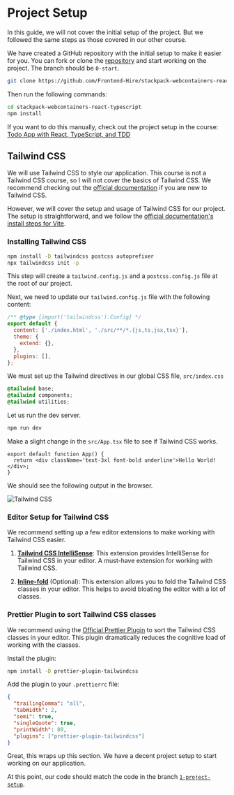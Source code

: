 # Project Setup

In this guide, we will not cover the initial setup of the project. But we followed the same steps as those covered in our other course.

We have created a GitHub repository with the initial setup to make it easier for you. You can fork or clone the [repository](https://github.com/Frontend-Hire/stackpack-webcontainers-react-typescript) and start working on the project. The branch should be `0-start`.

```bash
git clone https://github.com/Frontend-Hire/stackpack-webcontainers-react-typescript.git
```

Then run the following commands:

```bash
cd stackpack-webcontainers-react-typescript
npm install
```

If you want to do this manually, check out the project setup in the course: [Todo App with React, TypeScript, and TDD](/todo-app/react/project-setup)

## Tailwind CSS

We will use Tailwind CSS to style our application. This course is not a Tailwind CSS course, so I will not cover the basics of Tailwind CSS. We recommend checking out the [official documentation](https://tailwindcss.com/docs/installation) if you are new to Tailwind CSS.

However, we will cover the setup and usage of Tailwind CSS for our project. The setup is straightforward, and we follow the [official documentation's install steps for Vite](https://tailwindcss.com/docs/guides/vite).

### Installing Tailwind CSS

```bash
npm install -D tailwindcss postcss autoprefixer
npx tailwindcss init -p
```

This step will create a `tailwind.config.js` and a `postcss.config.js` file at the root of our project.

Next, we need to update our `tailwind.config.js` file with the following content:

```js filename="tailwind.config.js" showLineNumbers
/** @type {import('tailwindcss').Config} */
export default {
  content: ['./index.html', './src/**/*.{js,ts,jsx,tsx}'],
  theme: {
    extend: {},
  },
  plugins: [],
};
```

We must set up the Tailwind directives in our global CSS file, `src/index.css`

```css filename="src/index.css" showLineNumbers
@tailwind base;
@tailwind components;
@tailwind utilities;
```

Let us run the dev server.

```bash
npm run dev
```

Make a slight change in the `src/App.tsx` file to see if Tailwind CSS works.

```tsx filename="src/App.tsx" showLineNumbers {2}
export default function App() {
  return <div className='text-3xl font-bold underline'>Hello World!</div>;
}
```

We should see the following output in the browser.

![Tailwind CSS](./assets/1-project-setup-1.png)

### Editor Setup for Tailwind CSS

We recommend setting up a few editor extensions to make working with Tailwind CSS easier.

1. [**Tailwind CSS IntelliSense**](https://marketplace.visualstudio.com/items?itemName=bradlc.vscode-tailwindcss): This extension provides IntelliSense for Tailwind CSS in your editor. A must-have extension for working with Tailwind CSS.

2. [**Inline-fold**](https://marketplace.visualstudio.com/items?itemName=moalamri.inline-fold) (Optional): This extension allows you to fold the Tailwind CSS classes in your editor. This helps to avoid bloating the editor with a lot of classes.

### Prettier Plugin to sort Tailwind CSS classes

We recommend using the [Official Prettier Plugin](https://tailwindcss.com/docs/editor-setup#automatic-class-sorting-with-prettier) to sort the Tailwind CSS classes in your editor. This plugin dramatically reduces the cognitive load of working with the classes.

Install the plugin:

```bash
npm install -D prettier-plugin-tailwindcss
```

Add the plugin to your `.prettierrc` file:

```json filename=".prettierrc" showLineNumbers {7}
{
  "trailingComma": "all",
  "tabWidth": 2,
  "semi": true,
  "singleQuote": true,
  "printWidth": 80,
  "plugins": ["prettier-plugin-tailwindcss"]
}
```

Great, this wraps up this section. We have a decent project setup to start working on our application.

At this point, our code should match the code in the branch [`1-project-setup`](https://github.com/Frontend-Hire/stackpack-webcontainers-react-typescript/tree/1-project-setup).
